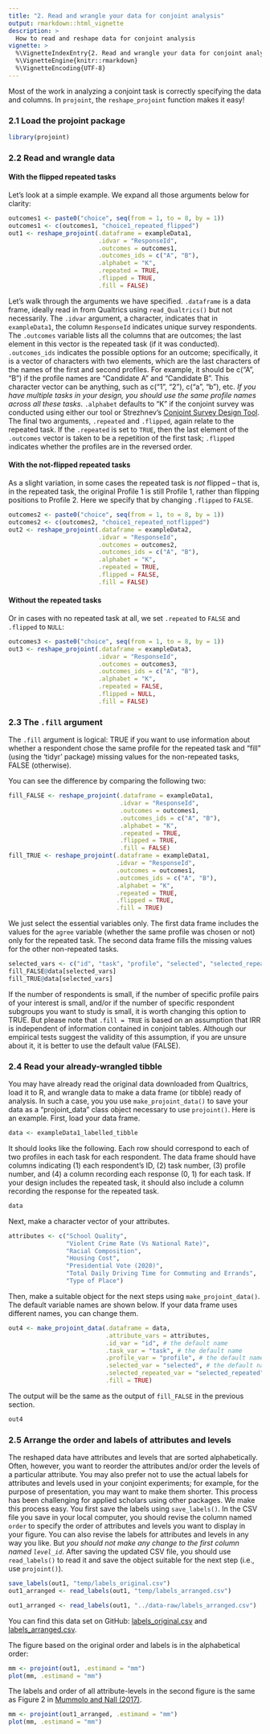 ```yaml
---
title: "2. Read and wrangle your data for conjoint analysis"
output: rmarkdown::html_vignette
description: >
  How to read and reshape data for conjoint analysis
vignette: >
  %\VignetteIndexEntry{2. Read and wrangle your data for conjoint analysis}
  %\VignetteEngine{knitr::rmarkdown}
  %\VignetteEncoding{UTF-8}
---
```


Most of the work in analyzing a conjoint task is correctly specifying the data and columns. In `projoint`, the `reshape_projoint` function makes it easy!

### 2.1 Load the projoint package

```r
library(projoint)
```

### 2.2 Read and wrangle data

#### With the flipped repeated tasks

Let's look at a simple example. We expand all those arguments below for clarity:

```r
outcomes1 <- paste0("choice", seq(from = 1, to = 8, by = 1))
outcomes1 <- c(outcomes1, "choice1_repeated_flipped")
out1 <- reshape_projoint(.dataframe = exampleData1, 
                         .idvar = "ResponseId", 
                         .outcomes = outcomes1,
                         .outcomes_ids = c("A", "B"),
                         .alphabet = "K", 
                         .repeated = TRUE,
                         .flipped = TRUE, 
                         .fill = FALSE)
```

Let's walk through the arguments we have specified. `.dataframe` is a data frame, ideally read in from Qualtrics using `read_Qualtrics()` but not necessarily. The `.idvar` argument, a character, indicates that in `exampleData1`, the column `ResponseId` indicates unique survey respondents. The `.outcomes` variable lists all the columns that are outcomes; the last element in this vector is the repeated task (if it was conducted). `.outcomes_ids` indicates the possible options for an outcome; specifically, it is a vector of characters with two elements, which are the last characters of the names of the first and second profiles. For example, it should be c("A", "B") if the profile names are "Candidate A" and "Candidate B". This character vector can be anything, such as c("1", "2"), c("a", "b"), etc. *If you have multiple tasks in your design, you should use the same profile names across all these tasks*. `.alphabet` defaults to "K" if the conjoint survey was conducted using either our tool or Strezhnev's [Conjoint Survey Design Tool](https://github.com/astrezhnev/conjointsdt). The final two arguments, `.repeated` and `.flipped`, again relate to the repeated task. If the `.repeated` is set to `TRUE`, then the last element of the `.outcomes` vector is taken to be a repetition of the first task; `.flipped` indicates whether the profiles are in the reversed order.

#### With the not-flipped repeated tasks

As a slight variation, in some cases the repeated task is *not* flipped -- that is, in the repeated task, the original Profile 1 is still Profile 1, rather than flipping positions to Profile 2. Here we specify that by changing `.flipped` to `FALSE`.

```r
outcomes2 <- paste0("choice", seq(from = 1, to = 8, by = 1))
outcomes2 <- c(outcomes2, "choice1_repeated_notflipped")
out2 <- reshape_projoint(.dataframe = exampleData2, 
                         .idvar = "ResponseId", 
                         .outcomes = outcomes2,
                         .outcomes_ids = c("A", "B"),
                         .alphabet = "K", 
                         .repeated = TRUE,
                         .flipped = FALSE,
                         .fill = FALSE)
```

#### Without the repeated tasks

Or in cases with no repeated task at all, we set `.repeated` to `FALSE` and  `.flipped` to `NULL`:

```r
outcomes3 <- paste0("choice", seq(from = 1, to = 8, by = 1))
out3 <- reshape_projoint(.dataframe = exampleData3, 
                         .idvar = "ResponseId", 
                         .outcomes = outcomes3,
                         .outcomes_ids = c("A", "B"),
                         .alphabet = "K", 
                         .repeated = FALSE,
                         .flipped = NULL,
                         .fill = FALSE)
```


### 2.3 The `.fill` argument

The `.fill` argument is logical: TRUE if you want to use information about whether a respondent chose the same profile for the repeated task and "fill" (using the 'tidyr' package) missing values for the non-repeated tasks, FALSE (otherwise). 

You can see the difference by comparing the following two:
```r
fill_FALSE <- reshape_projoint(.dataframe = exampleData1, 
                               .idvar = "ResponseId", 
                               .outcomes = outcomes1,
                               .outcomes_ids = c("A", "B"),
                               .alphabet = "K", 
                               .repeated = TRUE,
                               .flipped = TRUE, 
                               .fill = FALSE)
fill_TRUE <- reshape_projoint(.dataframe = exampleData1, 
                              .idvar = "ResponseId", 
                              .outcomes = outcomes1,
                              .outcomes_ids = c("A", "B"),
                              .alphabet = "K", 
                              .repeated = TRUE,
                              .flipped = TRUE, 
                              .fill = TRUE)
```
We just select the essential variables only. The first data frame includes the values for the `agree` variable (whether the same profile was chosen or not) only for the repeated task. The second data frame fills the missing values for the other non-repeated tasks.
```r
selected_vars <- c("id", "task", "profile", "selected", "selected_repeated", "agree")
fill_FALSE@data[selected_vars]
fill_TRUE@data[selected_vars]

```
If the number of respondents is small, if the number of specific profile pairs of your interest is small, and/or if the number of specific respondent subgroups you want to study is small, it is worth changing this option to TRUE. But please note that `.fill = TRUE` is based on an assumption that IRR is independent of information contained in conjoint tables. Although our empirical tests suggest the validity of this assumption, if you are unsure about it, it is better to use the default value (FALSE).

### 2.4 Read your already-wrangled tibble

You may have already read the original data downloaded from Qualtrics, load it to R, and wrangle data to make a data frame (or tibble) ready of analysis. In such a case, you you use  `make_projoint_data()` to save your data as a "projoint_data" class object necessary to use `projoint()`. Here is an example. First, load your data frame. 
```r
data <- exampleData1_labelled_tibble
```
It should looks like the following. Each row should correspond to each of two profiles in each task for each respondent. The data frame should have columns indicating (1) each respondent's ID, (2) task number, (3) profile number, and (4) a column recording each response (0, 1) for each task. If your design includes the repeated task, it should also include a column recording the response for the repeated task. 
```r
data
```

Next, make a character vector of your attributes. 
```r
attributes <- c("School Quality",
                "Violent Crime Rate (Vs National Rate)",
                "Racial Composition",
                "Housing Cost",
                "Presidential Vote (2020)",
                "Total Daily Driving Time for Commuting and Errands",
                "Type of Place")
```
Then, make a suitable object for the next steps using `make_projoint_data()`. The default variable names are shown below. If your data frame uses different names, you can change them. 
```r
out4 <- make_projoint_data(.dataframe = data,
                           .attribute_vars = attributes, 
                           .id_var = "id", # the default name
                           .task_var = "task", # the default name
                           .profile_var = "profile", # the default name
                           .selected_var = "selected", # the default name
                           .selected_repeated_var = "selected_repeated", # the default is NULL
                           .fill = TRUE)
```
The output will be the same as the output of `fill_FALSE` in the previous section.
```r
out4
```


### 2.5 Arrange the order and labels of attributes and levels

The reshaped data have attributes and levels that are sorted alphabetically. Often, however, you want to reorder the attributes and/or order the levels of a particular attribute. You may also prefer not to use the actual labels for attributes and levels used in your conjoint experiments; for example, for the purpose of presentation, you may want to make them shorter. This process has been challenging for applied scholars using other packages. We make this process easy. You first save the labels using `save_labels()`. In the CSV file you save in your local computer, you should revise the column named `order` to specify the order of attributes and levels you want to display in your figure. You can also revise the labels for attributes and levels in any way you like. But *you should not make any change to the first column named `level_id`*. After saving the updated CSV file, you should use `read_labels()` to read it and save the object suitable for the next step (i.e., use `projoint()`).

```r
save_labels(out1, "temp/labels_original.csv")
out1_arranged <- read_labels(out1, "temp/labels_arranged.csv")
```

```r
out1_arranged <- read_labels(out1, "../data-raw/labels_arranged.csv")
```

You can find this data set on GitHub: [labels_original.csv](https://github.com/yhoriuchi/projoint/blob/master/data-raw/labels_original.csv) and [labels_arranged.csv](https://github.com/yhoriuchi/projoint/blob/master/data-raw/labels_arranged.csv).

The figure based on the original order and labels is in the alphabetical order:
```r
mm <- projoint(out1, .estimand = "mm")
plot(mm, .estimand = "mm")
```

The labels and order of all attribute-levels in the second figure is the same as Figure 2 in [Mummolo and Nall (2017)](https://doi.org/10.1086/687569).
```r
mm <- projoint(out1_arranged, .estimand = "mm")
plot(mm, .estimand = "mm")
```



